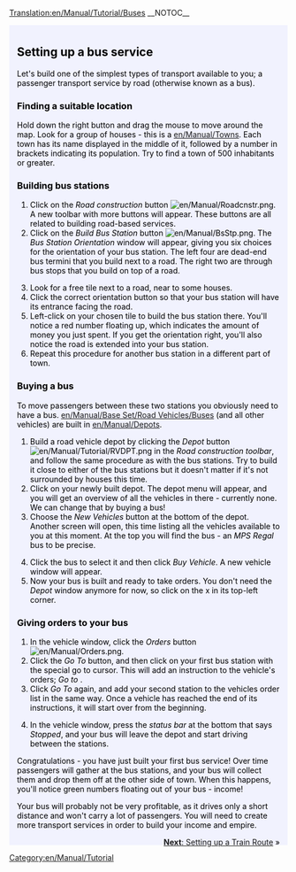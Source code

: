 [[Translation:en/Manual/Tutorial/Buses]]
__NOTOC__
{{en/Tabs|5|2
|en/Manual/Tutorial/Main Page|1. Starting<!--
-->|en/Manual/Tutorial/Buses|2. Buses<!--
-->|en/Manual/Tutorial/Trains|3. Trains<!--
-->|en/Manual/Tutorial/Planes|4. Planes<!--
-->|en/Manual/Tutorial/Conclusion|5. Conclusion}}
<div style="padding:.5em 1em 1em 1em; border-top:none; background-color:#f1f2fe; color:#000;">
{{en/Manual/Tutorial/Navigation}}
==Setting up a bus service==
Let's build one of the simplest types of transport available to you; a passenger transport service by road (otherwise known as a bus). 
===Finding a suitable location===
Hold down the right button and drag the mouse to move around the map. Look for a group of houses - this is a [[en/Manual/Towns]]. Each town has its name displayed in the middle of it, followed by a number in brackets indicating its population. Try to find a town of 500 inhabitants or greater.
{{en/Phototable|[[File:en/Manual/Tutorial bus 1.png|400px|A town]]|A town|none}}

===Building bus stations===
#Click on the ''Road construction'' button [[File:en/Manual/Roadcnstr.png]]. A new toolbar with more buttons will appear. These buttons are all related to building road-based services. 
#Click on the ''Build Bus Station'' button [[File:en/Manual/BsStp.png]]. The ''Bus Station Orientation'' window will appear, giving you six choices for the orientation of your bus station. The left four are dead-end bus termini that you build next to a road. The right two are through bus stops that you build on top of a road.
{{en/Phototable|[[File:en/Manual/Tutorial bus 2.png]]|Selecting an orientation and location.|none|6=:}}
<ol start="3">
<li>Look for a free tile next to a road, near to some houses. 
<li>Click the correct orientation button so that your bus station will have its entrance facing the road.
<li>Left-click on your chosen tile to build the bus station there. You'll notice a red number floating up, which indicates the amount of money you just spent. If you get the orientation right, you'll also notice the road is extended into your bus station.
<li>Repeat this procedure for another bus station in a different part of town.
</ol>
{{en/Phototable|[[File:en/Manual/Tutorial bus 4.png|400px]]|After building both bus stations.|none|6=:}}

===Buying a bus===
To move passengers between these two stations you obviously need to have a bus. [[en/Manual/Base Set/Road Vehicles/Buses]] (and all other vehicles) are built in [[en/Manual/Depots]].
#Build a road vehicle depot by clicking the ''Depot'' button [[File:en/Manual/Tutorial/RVDPT.png]] in the ''Road construction toolbar'', and follow the same procedure as with the bus stations. Try to build it close to either of the bus stations but it doesn't matter if it's not surrounded by houses this time.
#Click on your newly built depot. The depot menu will appear, and you will get an overview of all the vehicles in there - currently none. We can change that by buying a bus!
#Choose the ''New Vehicles'' button at the bottom of the depot. Another screen will open, this time listing all the vehicles available to you at this moment. At the top you will find the bus - an ''MPS Regal'' bus to be precise.
{{en/Phototable|[[File:en/Manual/Tutorial bus 5.png]]|Inside the depot...|none|6=:}}
<ol start="4">
<li>Click the bus to select it and then click ''Buy Vehicle''. A new vehicle window will appear.
<li>Now your bus is built and ready to take orders. You don't need the ''Depot'' window anymore for now, so click on the x in its top-left corner.
</ol>

===Giving orders to your bus===
#In the vehicle window, click the ''Orders'' button [[File:en/Manual/Orders.png]]. 
#Click the ''Go To'' button, and then click on your first bus station with the special go to cursor. This will add an instruction to the vehicle's orders; ''Go to <station name>''. 
#Click ''Go To'' again, and add your second station to the vehicles order list in the same way. Once a vehicle has reached the end of its instructions, it will start over from the beginning.
{{en/Phototable|[[File:en/Manual/Tutorial bus 6.png]]|Giving orders.|none|6=:}}
<ol start="4">
<li>In the vehicle window, press the ''status bar'' at the bottom that says ''Stopped'', and your bus will leave the depot and start driving between the stations.
</ol>
{{en/Phototable|[[File:en/Manual/Tutorial bus 7.png]]|Your first bus is about to arrive at the bus station.|none|6=:}}
Congratulations - you have just built your first bus service! Over time passengers will gather at the bus stations, and your bus will collect them and drop them off at the other side of town. When this happens, you'll notice green numbers floating out of your bus - income!

Your bus will probably not be very profitable, as it drives only a short distance and won't carry a lot of passengers. You will need to create more transport services in order to build your income and empire.


<span style="float: right">[[en/Manual/Tutorial/Trains|'''Next''': Setting up a Train Route]] &raquo;</span>
</div>
[[Category:en/Manual/Tutorial]]
